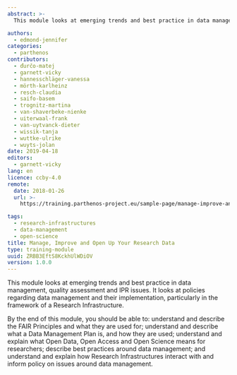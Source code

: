 ```yaml
---
abstract: >-
  This module looks at emerging trends and best practice in data management, quality assessment and IPR issues. It looks at policies regarding data management and their implementation, particularly in the framework of a Research Infrastructure.

authors:
  - edmond-jennifer
categories:
  - parthenos
contributors:
  - ďurčo-matej
  - garnett-vicky
  - hannesschläger-vanessa
  - mörth-karlheinz
  - resch-claudia
  - saifo-basem
  - trognitz-martina
  - van-shaverbeke-nienke
  - uiterwaal-frank
  - van-uytvanck-dieter
  - wissik-tanja
  - wuttke-ulrike
  - wuyts-jolan
date: 2019-04-18
editors:
  - garnett-vicky
lang: en
licence: ccby-4.0
remote:
  date: 2018-01-26
  url: >-
    https://training.parthenos-project.eu/sample-page/manage-improve-and-open-up-your-research-and-data/

tags:
  - research-infrastructures
  - data-management
  - open-science
title: Manage, Improve and Open Up Your Research Data
type: training-module
uuid: ZRBB3EftS8KckhUlWDiOV
version: 1.0.0
---
```


This module looks at emerging trends and best practice in data management, quality assessment and IPR issues. It looks at policies regarding data management and their implementation, particularly in the framework of a Research Infrastructure.

By the end of this module, you should be able to: understand and describe the FAIR Principles and what they are used for; understand and describe what a Data Management Plan is, and how they are used; understand and explain what Open Data, Open Access and Open Science means for researchers; describe best practices around data management; and understand and explain how Research Infrastructures interact with and inform policy on issues around data management.

<CTA
  title="Interested in learning more?"
  subtitle="Check out Manage, Improve and Open Up Your Research Data on PARTHENOS"
  url="http://training.parthenos-project.eu/sample-page/manage-improve-and-open-up-your-research-and-data/"
/>
